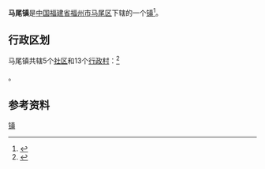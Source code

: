 {{中国乡级行政区
|景观照片文件名 = 
|景观照片描述 = 
|汉语拼音 = 
|其他语言 = 
|其他语言名称 = 
|旧称 = 
|地名出处 = 
|位置图文件名 = 
|位置图描述 = 
|自定义图片 = 
|建置时间 = 
|政府驻地 = 
|毗邻 = 
|总面积 = 53.62平方公里
|总人口年份 = 
|户籍人口 = 
|户籍人口年份 = 
|常住人口 = 115427人
|常住人口年份 = 2020
|人口密度 = 
|GDP = 
|GDP年份 = 
|邮政编码 = 
|电话区号 = 591
|官方网站 = 
|网站名称 = 
|35/01/05/100/000}}
'''马尾镇'''是[[中华人民共和国|中国]][[福建省|福建省]][[福州市|福州市]][[马尾区|马尾区]]下辖的一个[[行政建制镇|镇]]<ref>{{PRC admin/ref sgc|{{PRC admin/parent|35/01/05/100/000}}}}</ref>。

== 行政区划 ==

马尾镇共辖5个[[社区_(行政区划)|社区]]和13个[[行政村|行政村]]：<ref>{{PRC admin/ref sgc|35/01/05/100/000}}</ref>

{{PRC admin/children|35/01/05/100/000}}。

== 参考资料 ==
{{reflist}}

{{马尾区行政区划}}
{{福建小作品}}
[[Category:马尾区乡镇|镇]]